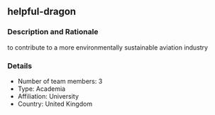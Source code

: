 ## helpful-dragon

### Description and Rationale
to contribute to a more environmentally sustainable aviation industry

### Details

* Number of team members: 3
* Type: Academia
* Affiliation: University
* Country: United Kingdom


